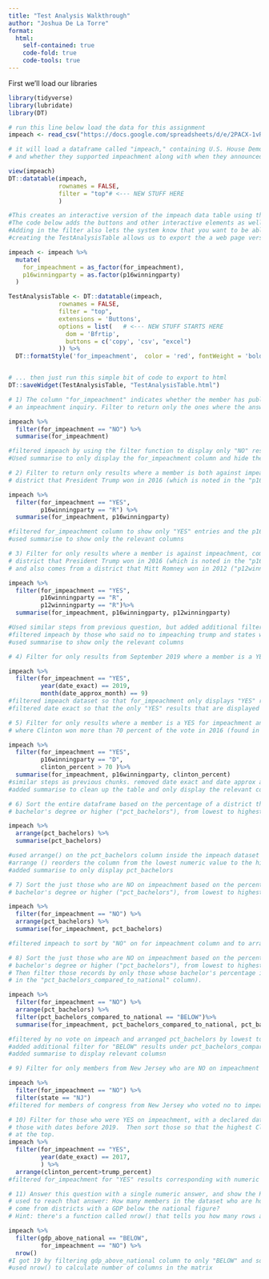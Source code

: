 ```yaml
---
title: "Test Analysis Walkthrough"
author: "Joshua De La Torre"
format:
  html:
    self-contained: true
    code-fold: true
    code-tools: true
---
```


First we'll load our libraries

```r
library(tidyverse)
library(lubridate)
library(DT)
```

```r
# run this line below load the data for this assignment
impeach <- read_csv("https://docs.google.com/spreadsheets/d/e/2PACX-1vRh8d5JaDqBtByzNw2JZF3idaACobDhhk-p7chJoktA0HawELHFOvjQOqCpzGA4MGONvPlR7GASqW-K/pub?gid=1765341510&single=true&output=csv")

# it will load a dataframe called "impeach," containing U.S. House Democrats
# and whether they supported impeachment along with when they announced such support

view(impeach)
DT::datatable(impeach, 
              rownames = FALSE, 
              filter = "top"# <--- NEW STUFF HERE
              )
```

```r
#This creates an interactive version of the impeach data table using the DT package.
#The code below adds the buttons and other interactive elements as well as telling the system which column to highlight.
#Adding in the filter also lets the system know that you want to be able to sort the table.
#creating the TestAnalysisTable allows us to export the a web page version of the table

impeach <- impeach %>% 
  mutate(
    for_impeachment = as_factor(for_impeachment),
    p16winningparty = as.factor(p16winningparty)
  )

TestAnalysisTable <- DT::datatable(impeach, 
              rownames = FALSE, 
              filter = "top", 
              extensions = 'Buttons', 
              options = list(   # <--- NEW STUFF STARTS HERE
                dom = 'Bfrtip',
                buttons = c('copy', 'csv', "excel")
              )) %>%
  DT::formatStyle('for_impeachment',  color = 'red', fontWeight = 'bold')


# ... then just run this simple bit of code to export to html
DT::saveWidget(TestAnalysisTable, "TestAnalysisTable.html")

```


```r
# 1) The column "for_impeachment" indicates whether the member has publicly called for
# an impeachment inquiry. Filter to return only the ones where the answer is NO.    

impeach %>% 
  filter(for_impeachment == "NO") %>%
  summarise(for_impeachment)

#filtered impeach by using the filter function to display only "NO" results from the  for_impeachment column.
#Used summarise to only display the for_impeachment column and hide the other columns
```


```r
# 2) Filter to return only results where a member is both against impeachment, and comes from a 
# district that President Trump won in 2016 (which is noted in the "p16winningparty" column)

impeach %>% 
  filter(for_impeachment == "YES",
         p16winningparty == "R") %>%
  summarise(for_impeachment, p16winningparty)

#filtered for_impeachment column to show only "YES" entries and the p16winningparty to show only "R".
#used summarise to show only the relevant columns
```


```r
# 3) Filter for only results where a member is against impeachment, comes from a 
# district that President Trump won in 2016 (which is noted in the "p16winningparty" column),
# and also comes from a district that Mitt Romney won in 2012 ("p12winningparty").

impeach %>% 
  filter(for_impeachment == "YES",
         p16winningparty == "R",
         p12winningparty == "R")%>%
  summarise(for_impeachment, p16winningparty, p12winningparty)

#Used similar steps from previous question, but added additional filter for p12winningparty to tell the system to also sort for "R" results from that column
#filtered impeach by those who said no to impeaching trump and states who voted trump in 2016 and Romney in 2012
#used summarise to show only the relevant columns
```


```r
# 4) Filter for only results from September 2019 where a member is a YES for impeachment. 

impeach %>% 
  filter(for_impeachment == "YES",
         year(date_exact) == 2019,
         month(date_approx_month) == 9)
#filtered impeach dataset so that for_impeachment only displays "YES" results from September 2019.
#filtered date exact so that the only "YES" results that are displayed are those that match the numeric 2019 and numeric 9 in the date_exact and date_approx_month columns respectively.
```


```r
# 5) Filter for only results where a member is a YES for impeachment and is from a district
# where Clinton won more than 70 percent of the vote in 2016 (found in column "clinton_percent")

impeach %>% 
  filter(for_impeachment == "YES",
         p16winningparty == "D",
         clinton_percent > 70 )%>%
  summarise(for_impeachment, p16winningparty, clinton_percent)
#similar steps as previous chunks. removed date exact and date approx and now filtering impeach for "yes" results in for_impeachment and "D" in p16winningwarty. Added a filter using > for an additional filter to only show "YES" and "D" results that also have clinton winning more than 70% of the vote.
#added summarise to clean up the table and only display the relevant columns
```


```r
# 6) Sort the entire dataframe based on the percentage of a district that has a 
# bachelor's degree or higher ("pct_bachelors"), from lowest to highest

impeach %>% 
  arrange(pct_bachelors) %>%
  summarise(pct_bachelors)

#used arrange() on the pct_bachelors column inside the impeach dataset
#arrange () reorders the column from the lowest numeric value to the highest
#added summarise to only display pct_bachelors

```


```r
# 7) Sort the just those who are NO on impeachment based on the percentage of a district that has a 
# bachelor's degree or higher ("pct_bachelors"), from lowest to highest

impeach %>% 
  filter(for_impeachment == "NO") %>% 
  arrange(pct_bachelors) %>%
  summarise(for_impeachment, pct_bachelors)

#filtered impeach to sort by "NO" on for impeachment column and to arrange those results based on their corresponding percentage with a bachelor's degree
```


```r
# 8) Sort the just those who are NO on impeachment based on the percentage of a district that has a 
# bachelor's degree or higher ("pct_bachelors"), from lowest to highest.
# Then filter those records by only those whose bachelor's percentage is below the national average (found
# in the "pct_bachelors_compared_to_national" column).

impeach %>% 
  filter(for_impeachment == "NO") %>% 
  arrange(pct_bachelors) %>% 
  filter(pct_bachelors_compared_to_national == "BELOW")%>%
  summarise(for_impeachment, pct_bachelors_compared_to_national, pct_bachelors)

#filtered by no vote on impeach and arranged pct_bachelors by lowest to highest
#added additional filter for "BELOW" results under pct_bachelors_compared_to_national
#added summarise to display relevant columsn
```


```r
# 9) Filter for only members from New Jersey who are NO on impeachment

impeach %>% 
  filter(for_impeachment == "NO") %>% 
  filter(state == "NJ")
#filtered for members of congress from New Jersey who voted no to impeachment by limiting for_impeachment to "NO" results and created another filter for the state column to include only NJ results
```


```r
# 10) Filter for those who were YES on impeachment, with a declared date prior to 2019. So only
# those with dates before 2019.  Then sort those so that the highest Clinton vote percentages are 
# at the top.   
impeach %>% 
  filter(for_impeachment == "YES",
         year(date_exact) == 2017,
         ) %>%
  arrange(clinton_percent>trump_percent)
#filtered for_impeachment for "YES" results corresponding with numeric value 2017 in the date_exact column arranged in order of high Clinton percentage vote agaisnt Trump.
```


```r
# 11) Answer this question with a single numeric answer, and show the R code you
# used to reach that answer: How many members in the dataset who are holdouts on impeachment
# come from districts with a GDP below the national figure?
# Hint: there's a function called nrow() that tells you how many rows are in a dataframe

impeach %>% 
  filter(gdp_above_national == "BELOW",
         for_impeachment == "NO") %>% 
  nrow()
#I got 19 by filtering gdp_above_national column to only "BELOW" and sorting for "no" to impeaching trump in for_impeachment column.
#used nrow() to calculate number of columns in the matrix

```
